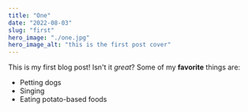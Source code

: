 ```yaml
---
title: "One"
date: "2022-08-03"
slug: "first"
hero_image: "./one.jpg"
hero_image_alt: "this is the first post cover"
---
```

This is my first blog post! Isn't it *great*?
Some of my **favorite** things are:
* Petting dogs
* Singing
* Eating potato-based foods